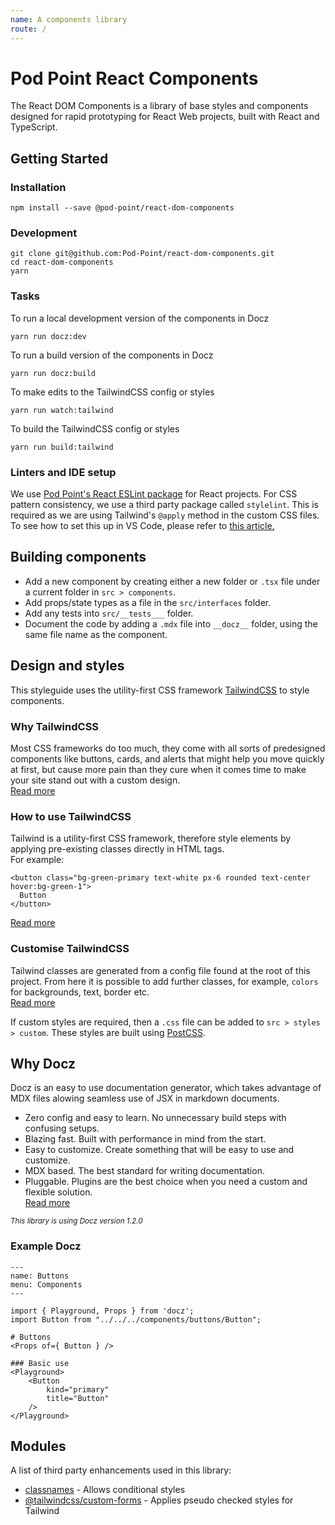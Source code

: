 ```yaml
---
name: A components library
route: /
---
```



# Pod Point React Components
The React DOM Components is a library of base styles and components designed for rapid prototyping for React Web projects, built with React and TypeScript.

## Getting Started
### Installation
```
npm install --save @pod-point/react-dom-components
```

### Development
```
git clone git@github.com:Pod-Point/react-dom-components.git
cd react-dom-components
yarn
```

### Tasks
To run a local development version of the components in Docz
```
yarn run docz:dev
```

To run a build version of the components in Docz
```
yarn run docz:build
```

To make edits to the TailwindCSS config or styles
```
yarn run watch:tailwind
```

To build the TailwindCSS config or styles
```
yarn run build:tailwind
```

### Linters and IDE setup
We use [Pod Point's React ESLint package](https://github.com/Pod-Point/eslint-config-podpoint-react) for React projects.
For CSS pattern consistency, we use a third party package called ```stylelint```. This is required as we are using Tailwind's ```@apply``` method in the custom CSS files.
To see how to set this up in VS Code, please refer to [this article.](https://www.meidev.co/blog/visual-studio-code-css-linting-with-tailwind/)


## Building components
- Add a new component by creating either a new folder or ```.tsx``` file under a current folder in ```src > components```.
- Add props/state types as a file in the ```src/interfaces``` folder.
- Add any tests into ```src/__tests___``` folder.
- Document the code by adding a ```.mdx``` file into ```__docz__``` folder, using the same file name as the component.


## Design and styles
This styleguide uses the utility-first CSS framework [TailwindCSS](https://tailwindcss.com/) to style components.

### Why TailwindCSS
Most CSS frameworks do too much, they come with all sorts of predesigned components like buttons, cards, and alerts that might help you move quickly at first,
but cause more pain than they cure when it comes time to make your site stand out with a custom design. <br />
[Read more](https://tailwindcss.com/#what-is-tailwind)

### How to use TailwindCSS
Tailwind is a utility-first CSS framework, therefore style elements by applying pre-existing classes directly in HTML tags. <br />
For example:
```
<button class="bg-green-primary text-white px-6 rounded text-center hover:bg-green-1">
  Button
</button>
```
[Read more](https://tailwindcss.com/docs/utility-first)

### Customise TailwindCSS
Tailwind classes are generated from a config file found at the root of this project.
From here it is possible to add further classes, for example, ```colors``` for backgrounds, text, border etc. <br />
[Read more](https://tailwindcss.com/docs/configuration/)

If custom styles are required, then a ```.css``` file can be added to ```src > styles > custom```.
These styles are built using [PostCSS](https://postcss.org/).


## Why Docz
Docz is an easy to use documentation generator, which takes advantage of MDX files alowing seamless use of JSX in markdown documents.
- Zero config and easy to learn. No unnecessary build steps with confusing setups.
- Blazing fast. Built with performance in mind from the start.
- Easy to customize. Create something that will be easy to use and customize.
- MDX based. The best standard for writing documentation.
- Pluggable. Plugins are the best choice when you need a custom and flexible solution.<br />
[Read more](https://www.docz.site/docs/introduction)

_<small>This library is using Docz version 1.2.0</small>_

### Example Docz
```
---
name: Buttons
menu: Components
---

import { Playground, Props } from 'docz';
import Button from "../../../components/buttons/Button";

# Buttons
<Props of={ Button } />

### Basic use
<Playground>
    <Button
        kind="primary"
        title="Button"
    />
</Playground>
```


## Modules
A list of third party enhancements used in this library:
- [classnames](https://github.com/JedWatson/classnames) - Allows conditional styles
- [@tailwindcss/custom-forms](https://github.com/tailwindcss/custom-forms/blob/master/README.md) - Applies pseudo checked styles for Tailwind
